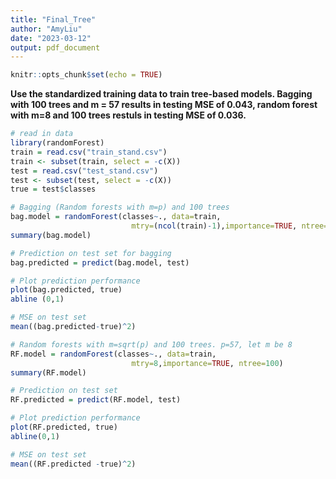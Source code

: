 ```yaml
---
title: "Final_Tree"
author: "AmyLiu"
date: "2023-03-12"
output: pdf_document
---
```


```r
knitr::opts_chunk$set(echo = TRUE)
```

**Use the standardized training data to train tree-based models. Bagging with 100 trees and m = 57 results in testing MSE of 0.043, random forest with m=8 and 100 trees restuls in testing MSE of 0.036. **

```r
# read in data
library(randomForest)
train = read.csv("train_stand.csv")
train <- subset(train, select = -c(X))
test = read.csv("test_stand.csv")
test <- subset(test, select = -c(X))
true = test$classes
```

```r
# Bagging (Random forests with m=p) and 100 trees
bag.model = randomForest(classes~., data=train,
                           mtry=(ncol(train)-1),importance=TRUE, ntree=100)
summary(bag.model)
```

```r
# Prediction on test set for bagging
bag.predicted = predict(bag.model, test)

# Plot prediction performance
plot(bag.predicted, true)
abline (0,1)

# MSE on test set
mean((bag.predicted-true)^2)
```

```r
# Random forests with m=sqrt(p) and 100 trees. p=57, let m be 8
RF.model = randomForest(classes~., data=train,
                           mtry=8,importance=TRUE, ntree=100)
summary(RF.model)
```

```r
# Prediction on test set
RF.predicted = predict(RF.model, test)

# Plot prediction performance
plot(RF.predicted, true)
abline(0,1)

# MSE on test set
mean((RF.predicted -true)^2)
```
